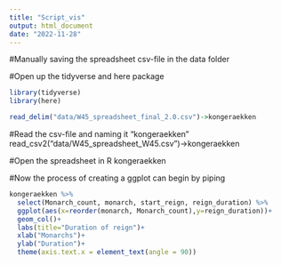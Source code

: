 ```yaml
---
title: "Script_vis"
output: html_document
date: "2022-11-28"
---
```



#Manually saving the spreadsheet csv-file in the data folder

#Open up the tidyverse and here package 
```r
library(tidyverse)
library(here)
```


```r
read_delim("data/W45_spreadsheet_final_2.0.csv")->kongeraekken
```


#Read the csv-file and naming it "kongeraekken"
read_csv2("data/W45_spreadsheet_W45.csv")->kongeraekken

#Open the spreadsheet in R
kongeraekken


#Now the process of creating a ggplot can begin by piping 

  
```r
kongeraekken %>% 
  select(Monarch_count, monarch, start_reign, reign_duration) %>% 
  ggplot(aes(x=reorder(monarch, Monarch_count),y=reign_duration))+
  geom_col()+
  labs(title="Duration of reign")+
  xlab("Monarchs")+
  ylab("Duration")+
  theme(axis.text.x = element_text(angle = 90))
  
```

  


